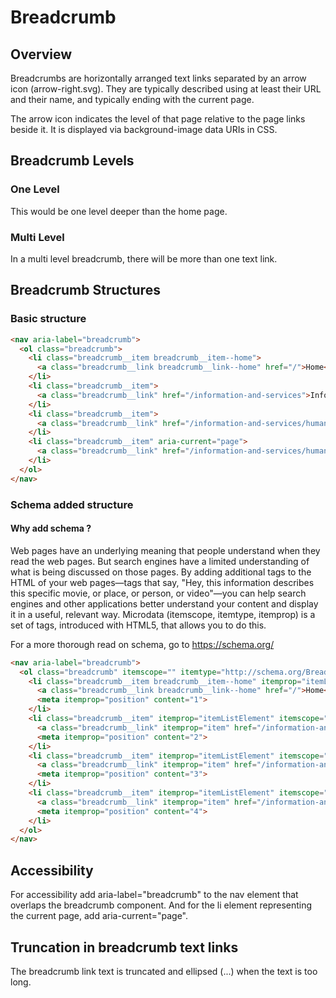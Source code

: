 
# Breadcrumb 

## Overview

Breadcrumbs are horizontally arranged text links separated by an arrow icon (arrow-right.svg). They are typically described using at least their URL and their name, and typically ending with the current page.

The arrow icon indicates the level of that page relative to the page links beside it. It is displayed via background-image data URIs in CSS.



## Breadcrumb Levels

### One Level

This would be one level deeper than the home page.

<Preview withToolbar>
  <Story height="100px" id="components-breadcrumb--breadcrumb-one-level" />
</Preview>

### Multi Level

In a multi level breadcrumb, there will be more than one text link.

<Preview withToolbar>
  <Story height="100px" id="components-breadcrumb--breadcrumb-multi-level" />
</Preview>



## Breadcrumb Structures

### Basic structure

```html
<nav aria-label="breadcrumb">
  <ol class="breadcrumb">
    <li class="breadcrumb__item breadcrumb__item--home">
      <a class="breadcrumb__link breadcrumb__link--home" href="/">Home</a>
    </li>
    <li class="breadcrumb__item">
      <a class="breadcrumb__link" href="/information-and-services">Information and services</a>
    </li>
    <li class="breadcrumb__item">
      <a class="breadcrumb__link" href="/information-and-services/human-resources">Human resources</a>
    </li>
    <li class="breadcrumb__item" aria-current="page">
      <a class="breadcrumb__link" href="/information-and-services/human-resources/hr-systems">Personal details and HR systems</a>
    </li>
  </ol>
</nav>
```

### Schema added structure

#### Why add schema ? 

Web pages have an underlying meaning that people understand when they read the web pages. But search engines have a limited understanding of what is being discussed on those pages. By adding additional tags to the HTML of your web pages—tags that say, "Hey, this information describes this specific movie, or place, or person, or video"—you can help search engines and other applications better understand your content and display it in a useful, relevant way. Microdata (itemscope, itemtype, itemprop) is a set of tags, introduced with HTML5, that allows you to do this.

For a more thorough read on schema, go to https://schema.org/

```html
<nav aria-label="breadcrumb">
  <ol class="breadcrumb" itemscope="" itemtype="http://schema.org/BreadcrumbList">
    <li class="breadcrumb__item breadcrumb__item--home" itemprop="itemListElement" itemscope="" itemtype="http://schema.org/ListItem">
      <a class="breadcrumb__link breadcrumb__link--home" href="/">Home</a>
      <meta itemprop="position" content="1">
    </li>
    <li class="breadcrumb__item" itemprop="itemListElement" itemscope="" itemtype="http://schema.org/ListItem">
      <a class="breadcrumb__link" itemprop="item" href="/information-and-services">Information and services</a>
      <meta itemprop="position" content="2">
    </li>
    <li class="breadcrumb__item" itemprop="itemListElement" itemscope="" itemtype="http://schema.org/ListItem">
      <a class="breadcrumb__link" itemprop="item" href="/information-and-services/human-resources">Human resources</a>
      <meta itemprop="position" content="3">
    </li>
    <li class="breadcrumb__item" itemprop="itemListElement" itemscope="" itemtype="http://schema.org/ListItem" aria-current="page">
      <a class="breadcrumb__link" itemprop="item" href="/information-and-services/human-resources/hr-systems">Personal details and HR systems</a>
      <meta itemprop="position" content="4">
    </li>
  </ol>
</nav>
```

## Accessibility

For accessibility add aria-label="breadcrumb" to the nav element that overlaps the breadcrumb component. And for the li element representing the current page, add aria-current="page".

## Truncation in breadcrumb text links

The breadcrumb link text is truncated and ellipsed (...) when the text is too long. 

<Preview withToolbar>
  <Story height="100px" id="components-breadcrumb--breadcrumb-trucation" />
</Preview>